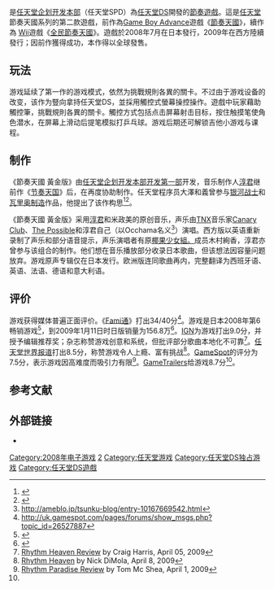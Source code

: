 {{NoteTA
| G1=Games
}}
{{Infobox VG
| title = 節奏天國 黃金版
| japanese = リズム天国ゴールド
| english = Rhythm Heaven
| english2 = Rhythm Paradise
| image = RhythmHeaven.PNG
| caption = 北美版发行封面
| developer = [[任天堂企划开发本部|任天堂企划开发本部]]<br />TNX Music Recordings
| publisher = [[任天堂|任天堂]]
| director = 大澤和義
| producer = [[坂本賀勇|坂本賀勇]]、[[淳君|淳君]]
| artist = 竹内高
| composer = 淳君、米政美
| released = {{vgrelease|JP|2008-07-31|NA|2009-04-05|EU|2009-05-01|AU|2009-06-04}}
| genre = [[節奏遊戲|節奏]]
| modes = [[單人電子遊戲|單人]]
| platforms = [[任天堂DS|任天堂DS]]
}}

{{vgname|節奏天國 黃金版|ja=リズム天国ゴールド|na=Rhythm Heaven|eu=Rhythm Paradise}}是[[任天堂企划开发本部|任天堂企划开发本部]]（任天堂SPD）為[[任天堂DS|任天堂DS]]開發的[[節奏遊戲|節奏遊戲]]。這是[[任天堂|任天堂]]節奏天國系列的第二款遊戲，前作為[[Game_Boy_Advance|Game Boy Advance]]遊戲《[[節奏天國|節奏天國]]》，續作為 [[Wii|Wii]]遊戲《[[全民節奏天國|全民節奏天國]]》。遊戲於2008年7月在日本發行，2009年在西方陸續發行；因前作獲得成功，本作得以全球發售。

== 玩法 ==
{{see also|节奏天国#游戏系统}}
游戏延续了第一作的游戏模式，依然为挑戰規則各異的關卡。不过由于游戏设备的改变，该作为豎向拿持任天堂DS，並採用觸控式螢幕操控操作。遊戲中玩家藉助觸控筆，挑戰規則各異的關卡。觸控方式包括点击屏幕射击目标，按住触摸笔使角色潜水，在屏幕上滑动后提笔模拟打乒乓球。游戏后期还可解锁吉他小游戏与课程。

== 制作 ==

《節奏天國 黃金版》由[[任天堂企划开发本部|任天堂企划开发本部开发第一部]]开发，音乐制作人[[淳君|淳君]]继前作《[[节奏天国|节奏天国]]》后，在再度协助制作。任天堂程序员大澤和義曾参与[[银河战士|银河战士]]和[[瓦里奥制造|瓦里奥制造]]作品，他提出了该作构思<ref>{{cite web|url=http://www.rhythmheaven.com/iwata1.html|title=Iwata Asks - Rhythm Heaven|publisher=[[Nintendo|Nintendo]]|accessdate=2009-07-30|deadurl=yes|archiveurl=https://web.archive.org/web/20090813214608/http://www.rhythmheaven.com/iwata1.html|archivedate=2009-08-13}}</ref><ref>{{cite web|url=http://www.mobygames.com/developer/sheet/view/developerId,158061/|title=Kazuyoshi Osawa|publisher=[[MobyGames|MobyGames]]|accessdate=2009-07-30}}</ref>。

《節奏天國 黃金版》采用[[淳君|淳君]]和米政美的原创音乐，声乐由[[Up-Front_Group#TNX|TNX]]音乐家[[Canary_Club|Canary Club]]、[[The_Possible|The Possible]]和淳君自己（以Occhama名义<ref>http://ameblo.jp/tsunku-blog/entry-10167669542.html</ref>）演唱。西方版以英语重新录制了声乐和部分语音提示，声乐演唱者有原[[椰果少女組。|椰果少女組。]]成员木村絢香，淳君亦曾参与该组合的制作。他们想在音乐播放部分收录日本歌曲，但该想法因容量问题放弃。游戏原声专辑仅在日本发行。欧洲版连同歌曲再内，完整翻译为西班牙语、英语、法语、德语和意大利语。

== 评价 ==

{{Video game reviews
| GR = 83.72%<ref>[http://www.gamerankings.com/ds/946576-rhythm-heaven/index.html Rhythm Heaven Reviews].GameRakings.[2015-01-15].</ref>
| MC = 83/100<ref>[http://www.metacritic.com/game/ds/rhythm-heaven Rhythm Heaven Reviws].Metacritic.[2015-01-15].</ref>
| EuroG = 8/10<ref>[http://www.eurogamer.net/articles/rhythm-tengoku-gold-review Rhythm Tengoku Gold. Drawn to the rhythm.] EuroGamers.2008-08-27.[2015-01-15].</ref>
| Fam = 34/40
| GSpot = 7.5/10<ref>[http://www.gamespot.com/reviews/rhythm-heaven-review/1900-6207184/ Rhythm Heaven Reviws].GameTrailers.2009-04-05.[2015-01-15].</ref>
| GT = 8.7/10<ref name="gt review">[http://www.gametrailers.com/reviews/xer5b6/rhythm-heaven-review Rhythm Heaven Reviws].GameTrailers.2009-04-10.[2015-01-15].</ref>
| IGN = 9.0/10
}}

游戏获得媒体普遍正面评价。《[[Fami通|Fami通]]》打出34/40分<ref>http://uk.gamespot.com/pages/forums/show_msgs.php?topic_id=26527887{{dead link|date=2018年4月 |bot=InternetArchiveBot |fix-attempted=yes }}</ref>。游戏是日本2008年第6畅销游戏<ref name="famitsu2008">{{cite web |title=JAPANESE 2008 MARKET REPORT |url=http://www.mcvuk.com/interviews/403/JAPANESE-2008-MARKET-REPORT |publisher=[[MCVUK|MCVUK]] |accessdate=2009-01-09}}</ref>，到2009年1月11日时日版销量为156.8万<ref name="mediacreate">{{cite web |title=Sony Opens 2009 With a Bang: Dissidia and Monster Hunter Take Top Two Spots |url=http://chartget.com/search/label/Media%20Create%20Software?max-results=100 |publisher=[[Chart_Get|Chart Get]] |accessdate=2009-01-09 |date=2009-01-07 |deadurl=yes |archiveurl=https://web.archive.org/web/20160803194021/http://www.chartget.com/search/label/Media%20Create%20Software?max-results=100 |archivedate=2016-08-03 }} </ref>。[[IGN|IGN]]为游戏打出9.0分，并授予编辑推荐奖；杂志称赞游戏创意和系统，但批评部分歌曲本地化不可靠<ref>[http://uk.ds.ign.com/articles/968/968175p1.html Rhythm Heaven Review] by Craig Harris, April 05, 2009</ref>。[[任天堂世界报道|任天堂世界报道]]打出8.5分，称赞游戏令人上瘾、富有挑战<ref>[http://www.nintendoworldreport.com/reviewArt.cfm?artid=18139 Rhythm Heaven] by Nick DiMola, April 8, 2009</ref>。[[GameSpot|GameSpot]]的评分为7.5分，表示游戏因高难度而吸引力有限<ref>[http://uk.gamespot.com/ds/puzzle/rhythmtengokugold/review.html Rhythm Paradise Review] {{webarchive|url=https://web.archive.org/web/20090413030217/http://uk.gamespot.com/ds/puzzle/rhythmtengokugold/review.html |date=2009-04-13 }} by Tom Mc Shea, April 1, 2009</ref>。[[GameTrailers|GameTrailers]]给游戏8.7分<ref name="gt review" />。

== 参考文献 ==
{{reflist}}

== 外部链接 ==
* {{Official websites|http://www.nintendo.co.jp/ds/ylzj/|日本|http://rhythmheaven.nintendo.com/|北美}}

{{节奏天国}}

{{DEFAULTSORT:Rhythm Tengoku Gold}}
[[Category:2008年电子游戏|Category:2008年电子游戏]]
[[Category:节奏天国系列|2]]
[[Category:任天堂游戏|Category:任天堂游戏]]
[[Category:任天堂DS独占游戏|Category:任天堂DS独占游戏]]
[[Category:任天堂DS遊戲|Category:任天堂DS遊戲]]